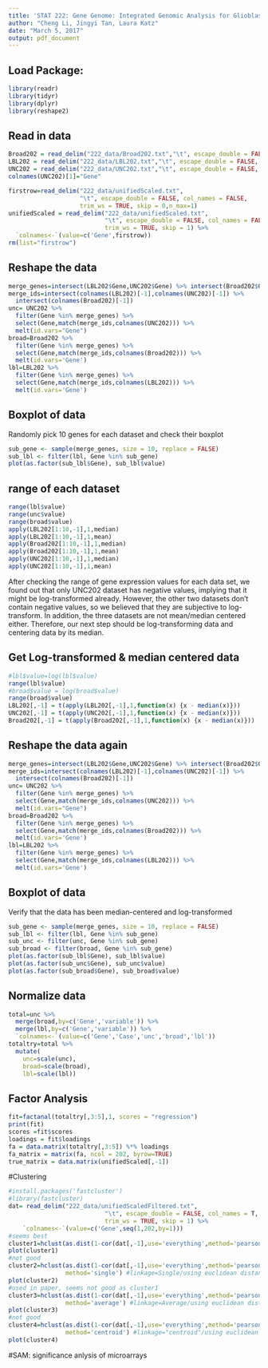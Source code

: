 ```yaml
---
title: 'STAT 222: Gene Genome: Integrated Genomic Analysis for Glioblastoma'
author: "Cheng Li, Jingyi Tan, Laura Katz"
date: "March 5, 2017"
output: pdf_document
---
```


## Load Package:
```r
library(readr)
library(tidyr)
library(dplyr)
library(reshape2)
```

## Read in data
```r
Broad202 = read_delim("222_data/Broad202.txt","\t", escape_double = FALSE, trim_ws = TRUE)
LBL202 = read_delim("222_data/LBL202.txt","\t", escape_double = FALSE, trim_ws = TRUE)
UNC202 = read_delim("222_data/UNC202.txt","\t", escape_double = FALSE, trim_ws = TRUE)
colnames(UNC202)[1]="Gene"

firstrow=read_delim("222_data/unifiedScaled.txt", 
                    "\t", escape_double = FALSE, col_names = FALSE,
                    trim_ws = TRUE, skip = 0,n_max=1)
unifiedScaled = read_delim("222_data/unifiedScaled.txt",
                           "\t", escape_double = FALSE, col_names = FALSE, 
                           trim_ws = TRUE, skip = 1) %>% 
  `colnames<-`(value=c('Gene',firstrow))
rm(list="firstrow")
```

## Reshape the data
```r
merge_genes=intersect(LBL202$Gene,UNC202$Gene) %>% intersect(Broad202$Gene)
merge_ids=intersect(colnames(LBL202)[-1],colnames(UNC202)[-1]) %>% 
  intersect(colnames(Broad202)[-1])
unc= UNC202 %>%
  filter(Gene %in% merge_genes) %>%
  select(Gene,match(merge_ids,colnames(UNC202))) %>%
  melt(id.vars="Gene")
broad=Broad202 %>%
  filter(Gene %in% merge_genes) %>%
  select(Gene,match(merge_ids,colnames(Broad202))) %>%
  melt(id.vars='Gene')
lbl=LBL202 %>%
  filter(Gene %in% merge_genes) %>%
  select(Gene,match(merge_ids,colnames(LBL202))) %>%
  melt(id.vars='Gene')
```

## Boxplot of data
Randomly pick 10 genes for each dataset and check their boxplot
```r
sub_gene <- sample(merge_genes, size = 10, replace = FALSE)
sub_lbl <- filter(lbl, Gene %in% sub_gene)
plot(as.factor(sub_lbl$Gene), sub_lbl$value)
```

## range of each dataset
```r
range(lbl$value)
range(unc$value)
range(broad$value)
apply(LBL202[1:10,-1],1,median)
apply(LBL202[1:10,-1],1,mean)
apply(Broad202[1:10,-1],1,median)
apply(Broad202[1:10,-1],1,mean)
apply(UNC202[1:10,-1],1,median)
apply(UNC202[1:10,-1],1,mean)
```
After checking the range of gene expression values for each data set, we found out that only UNC202 dataset has negative values, implying that it might be log-transformed already. However, the other two datasets don't contain negative values, so we believed that they are subjective to log-transform. In addition, the three datasets are not mean/median centered either. Therefore, our next step should be log-transforming data and centering data by its median.

## Get Log-transformed & median centered data
```r
#lbl$value=log(lbl$value)
range(lbl$value)
#broad$value = log(broad$value)
range(broad$value)
LBL202[,-1] = t(apply(LBL202[,-1],1,function(x) {x - median(x)}))
UNC202[,-1] = t(apply(UNC202[,-1],1,function(x) {x - median(x)}))
Broad202[,-1] = t(apply(Broad202[,-1],1,function(x) {x - median(x)}))
```

## Reshape the data again
```r
merge_genes=intersect(LBL202$Gene,UNC202$Gene) %>% intersect(Broad202$Gene)
merge_ids=intersect(colnames(LBL202)[-1],colnames(UNC202)[-1]) %>% 
  intersect(colnames(Broad202)[-1])
unc= UNC202 %>%
  filter(Gene %in% merge_genes) %>%
  select(Gene,match(merge_ids,colnames(UNC202))) %>%
  melt(id.vars="Gene")
broad=Broad202 %>%
  filter(Gene %in% merge_genes) %>%
  select(Gene,match(merge_ids,colnames(Broad202))) %>%
  melt(id.vars='Gene')
lbl=LBL202 %>%
  filter(Gene %in% merge_genes) %>%
  select(Gene,match(merge_ids,colnames(LBL202))) %>%
  melt(id.vars='Gene')
```

## Boxplot of data
Verify that the data has been median-centered and log-transformed
```r
sub_gene <- sample(merge_genes, size = 10, replace = FALSE)
sub_lbl <- filter(lbl, Gene %in% sub_gene)
sub_unc <- filter(unc, Gene %in% sub_gene)
sub_broad <- filter(broad, Gene %in% sub_gene)
plot(as.factor(sub_lbl$Gene), sub_lbl$value)
plot(as.factor(sub_unc$Gene), sub_unc$value)
plot(as.factor(sub_broad$Gene), sub_broad$value)
```

## Normalize data
```r
total=unc %>%
  merge(broad,by=c('Gene','variable')) %>%
  merge(lbl,by=c('Gene','variable')) %>%
  `colnames<-`(value=c('Gene','Case','unc','broad','lbl'))
totaltry=total %>% 
  mutate(
    unc=scale(unc),
    broad=scale(broad),
    lbl=scale(lbl))
```

## Factor Analysis
```r
fit=factanal(totaltry[,3:5],1, scores = "regression")
print(fit)
scores =fit$scores
loadings = fit$loadings
fa = data.matrix(totaltry[,3:5]) %*% loadings
fa_matrix = matrix(fa, ncol = 202, byrow=TRUE)
true_matrix = data.matrix(unifiedScaled[,-1])
```

#Clustering
```r
#install.packages('fastcluster')
#library(fastcluster)
dat= read_delim("222_data/unifiedScaledFiltered.txt",
                           "\t", escape_double = FALSE, col_names = T, 
                           trim_ws = TRUE, skip = 1) %>%
    `colnames<-`(value=c('Gene',seq(1,202,by=1)))
#seems best
cluster1=hclust(as.dist(1-cor(dat[,-1],use='everything',method='pearson')))   #linkage=Complete/using euclidean distance
plot(cluster1)
#not good
cluster2=hclust(as.dist(1-cor(dat[,-1],use='everything',method='pearson')),
                method='single') #linkage=Single/using euclidean distance
plot(cluster2)
#used in paper, seems not good as cluster1
cluster3=hclust(as.dist(1-cor(dat[,-1],use='everything',method='pearson')),
                method='average') #linkage=Average/using euclidean distance
plot(cluster3)
#not good
cluster4=hclust(as.dist(1-cor(dat[,-1],use='everything',method='pearson')),
                method='centroid') #linkage="centroid"/using euclidean distance
plot(cluster4)
```

#SAM: significance anlysis of microarrays
```r


```
